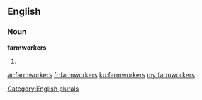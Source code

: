 ==English==

===Noun===
'''farmworkers'''

# {{plural of|farmworker}}

[[Category:English plurals]]

[[ar:farmworkers]]
[[fr:farmworkers]]
[[ku:farmworkers]]
[[my:farmworkers]]